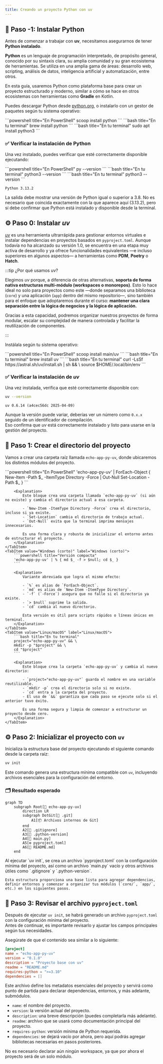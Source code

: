 ```yaml
---
title: Creando un proyecto Python con uv
---
```



## 🐍 Paso -1: Instalar Python

Antes de comenzar a trabajar con **uv**, necesitamos asegurarnos de tener **Python instalado**.

**Python** es un lenguaje de programación interpretado, de propósito general, conocido por su sintaxis clara, su amplia comunidad y su gran ecosistema de herramientas.
Se utiliza en una amplia gama de áreas: desarrollo web, scripting, análisis de datos, inteligencia artificial y automatización, entre otros.

En esta guía, usaremos Python como plataforma base para crear un proyecto estructurado y moderno, similar a cómo se hace en otros ecosistemas con herramientas como **Gradle** en Kotlin.

Puedes descargar Python desde [python.org](https://www.python.org/downloads/), o instalarlo con un gestor de paquetes según tu sistema operativo:

<BoxedTabs groupId="os">
    <TabItem value="Windows" label="Windows">
        ```powershell title="En PowerShell"
        scoop install python
        ```
    </TabItem>
    <TabItem value="macOS" label="macOS">
        ```bash title="En tu terminal"
        brew install python
        ```
    </TabItem>
    <TabItem value="Linux" label="Linux">
        ```bash title="En tu terminal"
        sudo apt install python3
        ```
    </TabItem>
</BoxedTabs>

### ✅ Verificar la instalación de Python

Una vez instalado, puedes verificar que esté correctamente disponible ejecutando:

<BoxedTabs groupId="os">
    <TabItem value="Windows" label="Windows">
        ```powershell title="En PowerShell"
        py --version
        ```
    </TabItem>
    <TabItem value="macOS" label="macOS">
        ```bash title="En tu terminal"
        python3 --version
        ```
    </TabItem>
    <TabItem value="Linux" label="Linux">
        ```bash title="En tu terminal"
        python3 --version
        ```
    </TabItem>
</BoxedTabs>

```plaintext title="Salida esperada (puede variar)"
Python 3.13.2
```

La salida debe mostrar una versión de Python igual o superior a 3.8. No es necesario que coincida exactamente con la que aparece aquí (3.13.2), pero sí debe confirmar que Python está instalado y disponible desde la terminal.

## ⚙️ Paso 0: Instalar *uv*

[*uv*](https://docs.astral.sh/uv/) es una herramienta ultrarrápida para gestionar entornos virtuales e instalar dependencias en proyectos basados en `pyproject.toml`.
Aunque todavía no ha alcanzado su versión 1.0, se encuentra en una etapa muy activa de desarrollo y ya ofrece funcionalidades equivalentes —e incluso superiores en algunos aspectos— a herramientas como **PDM**, **Poetry** o **Hatch**.

:::tip ¿Por qué usamos *uv*?

Elegimos *uv* porque, a diferencia de otras alternativas, **soporta de forma nativa estructuras multi-módulo (workspaces o monorepos)**.
Esto lo hace ideal no solo para proyectos como este —donde separamos una biblioteca (`core`) y una aplicación (`app`) dentro del mismo repositorio—, sino también para el enfoque que adoptaremos durante el curso:
**mantener una clara separación entre la lógica de negocios y la lógica de aplicación.**

Gracias a esta capacidad, podremos organizar nuestros proyectos de forma modular, escalar su complejidad de manera controlada y facilitar la reutilización de componentes.

:::

Instálala según tu sistema operativo:

<BoxedTabs groupId="os">
    <TabItem value="Windows" label="Windows">
        ```powershell title="En PowerShell"
        scoop install main/uv
        ```
    </TabItem>
    <TabItem value="macOS" label="macOS">
        ```bash title="En tu terminal"
        brew install uv
        ```
    </TabItem>
    <TabItem value="Linux" label="Linux">
        ```bash title="En tu terminal"
        curl -LsSf https://astral.sh/uv/install.sh | sh && \
        source $HOME/.local/bin/env
        ```
    </TabItem>
</BoxedTabs>

### ✅ Verificar la instalación de *uv*

Una vez instalada, verifica que esté correctamente disponible con:

```bash
uv --version
```

```plaintext title="Salida esperada (puede variar)"
uv 0.6.14 (a4cec56dc 2025-04-09)
```

Aunque la versión puede variar, deberías ver un número como `0.x.x` seguido de un identificador de compilación.  
Eso confirma que *uv* está correctamente instalado y listo para usarse en la gestión del proyecto.

## 🧱 Paso 1: Crear el directorio del proyecto

Vamos a crear una carpeta raíz llamada `echo-app-py-uv`, donde ubicaremos los distintos módulos del proyecto.

<BoxedTabs groupId="os">
    <TabItem value="Windows" label="Windows">
        ```powershell title="En PowerShell"
        'echo-app-py-uv' | ForEach-Object {
            New-Item -Path $_ -ItemType Directory -Force | Out-Null
            Set-Location -Path $_
        }
        ```

        <Explanation>
            Este bloque crea una carpeta llamada `echo-app-py-uv` (si aún no existe) y cambia el directorio actual a esa carpeta.

            - `New-Item -ItemType Directory -Force` crea el directorio, incluso si ya existe.
            - `Set-Location` cambia el directorio de trabajo actual.
            - `Out-Null` evita que la terminal imprima mensajes innecesarios.

            Es una forma clara y robusta de inicializar el entorno antes de estructurar el proyecto.
        </Explanation>
    </TabItem>
    <TabItem value="Windows (corto)" label="Windows (corto)">
        ```powershell title="Versión compacta"
        'echo-app-py-uv' | % { md $_ -f > $null; cd $_ }
        ```

        <Explanation>
            Variante abreviada que logra el mismo efecto:

            - `%` es alias de `ForEach-Object`.
            - `md` es alias de `New-Item -ItemType Directory`.
            - `-f` (`-Force`) asegura que no falle si el directorio ya existe.
            - `> $null` suprime la salida.
            - `cd` cambia al nuevo directorio.

            Esta versión es útil para scripts rápidos o líneas únicas en terminal.
        </Explanation>
    </TabItem>
    <TabItem value="Linux/macOS" label="Linux/macOS">
        ```bash title="En tu terminal"
        project="echo-app-py-uv" && \
        mkdir -p "$project" && \
        cd "$project"
        ```

        <Explanation>
            Este bloque crea la carpeta `echo-app-py-uv` y cambia al nuevo directorio:

            - `project="echo-app-py-uv"` guarda el nombre en una variable reutilizable.
            - `mkdir -p` crea el directorio solo si no existe.
            - `cd` entra a la carpeta del proyecto.
            - El uso de `&&` garantiza que cada paso se ejecute solo si el anterior tuvo éxito.

            Es una forma segura y limpia de comenzar a estructurar un proyecto desde cero.
        </Explanation>
    </TabItem>
</BoxedTabs>

## ⚙️ Paso 2: Inicializar el proyecto con `uv`

Inicializa la estructura base del proyecto ejecutando el siguiente comando desde la carpeta raíz:

```bash title="En tu terminal"
uv init
```

Este comando genera una estructura mínima compatible con `uv`, incluyendo archivos esenciales para la configuración del entorno.

### 🗂️ Resultado esperado

```mermaid
graph TD
    subgraph Root[📁 echo-app-py-uv]
        direction LR
        subgraph DotGit[📁 .git]
            A1[📦 Archivos internos de Git]
        end
        A2[🚫 .gitignore]
        A3[🔢 .python-version]
        A4[📝 main.py]
        A5[⚙️ pyproject.toml]
        A6[📖 README.md]
    end
```

<Explanation>
    Al ejecutar `uv init`, se crea un archivo `pyproject.toml` con la configuración mínima del proyecto, así como un archivo `main.py` vacío y otros archivos útiles como `.gitignore` y `.python-version`.

    Esta estructura proporciona una base lista para agregar dependencias, definir entornos y comenzar a organizar tus módulos (`core/`, `app/`, etc.) en los siguientes pasos.
</Explanation>

## 🧩 Paso 3: Revisar el archivo `pyproject.toml`

Después de ejecutar `uv init`, se habrá generado un archivo `pyproject.toml` con la configuración mínima del proyecto.  
Antes de continuar, es importante revisarlo y ajustar los campos principales según tus necesidades.

Asegúrate de que el contenido sea similar a lo siguiente:

```toml title="pyproject.toml"
[project]
name = "echo-app-py-uv"
version = "0.1.0"
description = "Proyecto base con uv"
readme = "README.md"
requires-python = ">=3.10"
dependencies = []
```

<Explanation>
  Este archivo define los metadatos esenciales del proyecto y servirá como punto de partida para declarar dependencias, entornos, y más adelante, submódulos.

  - `name`: el nombre del proyecto.
  - `version`: la versión actual del proyecto.
  - `description`: una breve descripción (puedes completarla más adelante).
  - `readme`: archivo que se usará como documentación principal del proyecto.
  - `requires-python`: versión mínima de Python requerida.
  - `dependencies`: se dejará vacío por ahora, pero aquí podrás agregar bibliotecas necesarias en pasos posteriores.

  No es necesario declarar aún ningún workspace, ya que por ahora el proyecto será de un solo módulo.
</Explanation>
